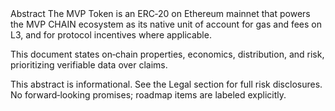 <!-- markdownlint-disable MD041 -->


<Section>
  <AnimatedHeading as='h1'>Abstract</AnimatedHeading>
  <Lead>
    The MVP Token is an ERC‑20 on Ethereum mainnet that powers the MVP CHAIN ecosystem as its native
    unit of account for gas and fees on L3, and for protocol incentives where applicable.
  </Lead>
  <p>
    This document states on‑chain properties, economics, distribution, and risk, prioritizing
    verifiable data over claims.
  </p>
  <DisclaimerModal>
    <p>
      This abstract is informational. See the Legal section for full risk disclosures. No
      forward‑looking promises; roadmap items are labeled explicitly.
    </p>
  </DisclaimerModal>
</Section>
